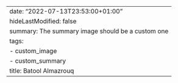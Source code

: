 ---
date: "2022-07-13T23:53:00+01:00"
hideLastModified: false
summary: The summary image should be a custom one
tags:
- custom_image
- custom_summary
title: Batool Almazrouq
---